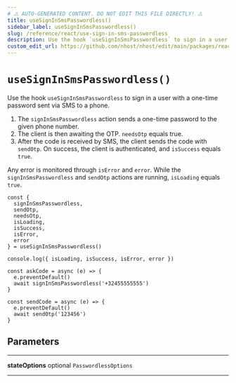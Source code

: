```yaml
---
# ⚠️ AUTO-GENERATED CONTENT. DO NOT EDIT THIS FILE DIRECTLY! ⚠️
title: useSignInSmsPasswordless()
sidebar_label: useSignInSmsPasswordless()
slug: /reference/react/use-sign-in-sms-passwordless
description: Use the hook `useSignInSmsPasswordless` to sign in a user with a one-time password sent via SMS to a phone.
custom_edit_url: https://github.com/nhost/nhost/edit/main/packages/react/src/useSignInSmsPasswordless.ts#L58
---
```


# `useSignInSmsPasswordless()`

Use the hook `useSignInSmsPasswordless` to sign in a user with a one-time password sent via SMS to a phone.

1. The `signInSmsPasswordless` action sends a one-time password to the given phone number.
2. The client is then awaiting the OTP. `needsOtp` equals true.
3. After the code is received by SMS, the client sends the code with `sendOtp`. On success, the client is authenticated, and `isSuccess` equals `true`.

Any error is monitored through `isError` and `error`. While the `signInSmsPasswordless` and `sendOtp` actions are running, `isLoading` equals `true`.

```tsx
const {
  signInSmsPasswordless,
  sendOtp,
  needsOtp,
  isLoading,
  isSuccess,
  isError,
  error
} = useSignInSmsPasswordless()

console.log({ isLoading, isSuccess, isError, error })

const askCode = async (e) => {
  e.preventDefault()
  await signInSmsPasswordless('+32455555555')
}

const sendCode = async (e) => {
  e.preventDefault()
  await sendOtp('123456')
}
```

## Parameters

---

**<span className="parameter-name">stateOptions</span>** <span className="optional-status">optional</span> <code>PasswordlessOptions</code>

---
